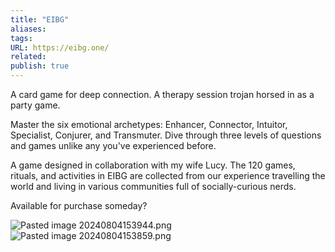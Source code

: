 ```yaml
---
title: "EIBG"
aliases: 
tags: 
URL: https://eibg.one/
related:
publish: true
---
```




A card game for deep connection. A therapy session trojan horsed in as a party game.

Master the six emotional archetypes: Enhancer, Connector, Intuitor, Specialist, Conjurer, and Transmuter. Dive through three levels of questions and games unlike any you've experienced before.

A game designed in collaboration with my wife Lucy. The 120 games, rituals, and activities in EIBG are collected from our experience travelling the world and living in various communities full of socially-curious nerds.

Available for purchase someday?

<img src="/images/Pasted image 20240804153944.png" alt="Pasted image 20240804153944.png" className="max-w-full h-auto border border-gray-700 my-3 rounded" />

<img src="/images/Pasted image 20240804153859.png" alt="Pasted image 20240804153859.png" className="max-w-full h-auto border border-gray-700 my-3 rounded" />
